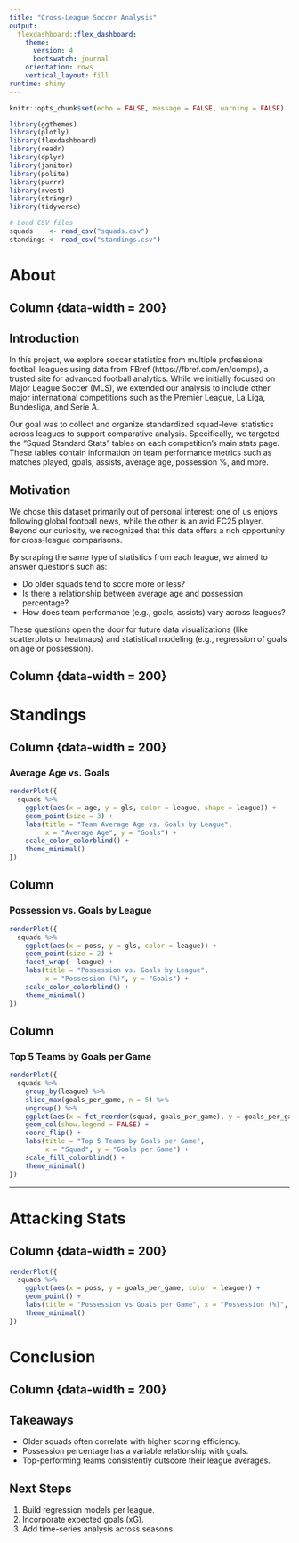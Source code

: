 ```yaml
---
title: "Cross‑League Soccer Analysis"
output:
  flexdashboard::flex_dashboard:
    theme:
      version: 4
      bootswatch: journal    
    orientation: rows        
    vertical_layout: fill
runtime: shiny
---
```


<style>
  body, .cell-content { text-align: left !important; }
  .navbar-default { padding-top:5px; padding-bottom:5px; }
</style>


```r
knitr::opts_chunk$set(echo = FALSE, message = FALSE, warning = FALSE)
```

```r
library(ggthemes)
library(plotly)
library(flexdashboard)
library(readr)
library(dplyr)
library(janitor)
library(polite)
library(purrr)
library(rvest)
library(stringr)
library(tidyverse)
```

```r
# Load CSV files
squads    <- read_csv("squads.csv")
standings <- read_csv("standings.csv")
```

About
==========================

Column {data-width = 200}
-------------------------

## Introduction

In this project, we explore soccer statistics from multiple professional football leagues using data from FBref (https://fbref.com/en/comps), a trusted site for advanced football analytics. While we initially focused on Major League Soccer (MLS), we extended our analysis to include other major international competitions such as the Premier League, La Liga, Bundesliga, and Serie A.

Our goal was to collect and organize standardized squad-level statistics across leagues to support comparative analysis. Specifically, we targeted the "Squad Standard Stats" tables on each competition’s main stats page. These tables contain information on team performance metrics such as matches played, goals, assists, average age, possession %, and more.

## Motivation

We chose this dataset primarily out of personal interest: one of us enjoys following global football news, while the other is an avid FC25 player. Beyond our curiosity, we recognized that this data offers a rich opportunity for cross-league comparisons.

By scraping the same type of statistics from each league, we aimed to answer questions such as:

-   Do older squads tend to score more or less?
-   Is there a relationship between average age and possession percentage?
-   How does team performance (e.g., goals, assists) vary across leagues?

These questions open the door for future data visualizations (like scatterplots or heatmaps) and statistical modeling (e.g., regression of goals on age or possession). 

Column {data-width = 200}
------------------------- 


Standings 
==========================

Column {data-width = 200}
-------------------------

### Average Age vs. Goals
```r
renderPlot({
  squads %>%
    ggplot(aes(x = age, y = gls, color = league, shape = league)) +
    geom_point(size = 3) +
    labs(title = "Team Average Age vs. Goals by League",
         x = "Average Age", y = "Goals") +
    scale_color_colorblind() +
    theme_minimal()
})
```

Column {data-width=400}
-------------------------
### Possession vs. Goals by League
```r
renderPlot({
  squads %>%
    ggplot(aes(x = poss, y = gls, color = league)) +
    geom_point(size = 2) +
    facet_wrap(~ league) +
    labs(title = "Possession vs. Goals by League",
         x = "Possession (%)", y = "Goals") +
    scale_color_colorblind() +
    theme_minimal()
})
```

Column {data-width=400}
-------------------------
### Top 5 Teams by Goals per Game
```r
renderPlot({
  squads %>%
    group_by(league) %>%
    slice_max(goals_per_game, n = 5) %>%
    ungroup() %>%
    ggplot(aes(x = fct_reorder(squad, goals_per_game), y = goals_per_game, fill = league)) +
    geom_col(show.legend = FALSE) +
    coord_flip() +
    labs(title = "Top 5 Teams by Goals per Game",
         x = "Squad", y = "Goals per Game") +
    scale_fill_colorblind() +
    theme_minimal()
})
```

---

Attacking Stats 
==========================

Column {data-width = 200}
-------------------------
```r
renderPlot({
  squads %>%
    ggplot(aes(x = poss, y = goals_per_game, color = league)) +
    geom_point() +
    labs(title = "Possession vs Goals per Game", x = "Possession (%)", y = "Goals/Game") +
    theme_minimal()
})
```

Conclusion 
==========================

Column {data-width = 200}
-------------------------

## Takeaways

- Older squads often correlate with higher scoring efficiency.  
- Possession percentage has a variable relationship with goals.  
- Top-performing teams consistently outscore their league averages.

## Next Steps

1. Build regression models per league.  
2. Incorporate expected goals (xG).  
3. Add time-series analysis across seasons.


